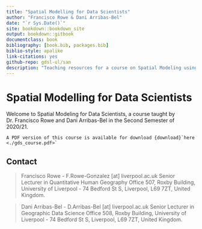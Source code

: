 ```yaml
--- 
title: "Spatial Modelling for Data Scientists"
author: "Francisco Rowe & Dani Arribas-Bel"
date: "`r Sys.Date()`"
site: bookdown::bookdown_site
output: bookdown::gitbook
documentclass: book
bibliography: [book.bib, packages.bib]
biblio-style: apalike
link-citations: yes
github-repo: gdsl-ul/san
description: "Teaching resources for a course on Spatial Modeling using R."
---
```


# Spatial Modelling for Data Scientists

Welcome to Spatial Modeling for Data Scientists, a course taught by Dr. Francisco Rowe and Dani Arribas-Bel in the Second Semester of 2020/21.

```note
A PDF version of this course is available for download {download}`here <./gds_course.pdf>`
```

## Contact

> Francisco Rowe - F.Rowe-Gonzalez [at] liverpool.ac.uk
Senior Lecturer in Quantitative Human Geography
Office 507, Roxby Building,
University of Liverpool - 74 Bedford St S,
Liverpool, L69 7ZT,
United Kingdom.

> Dani Arribas-Bel - D.Arribas-Bel [at] liverpool.ac.uk
Senior Lecturer in Geographic Data Science
Office 508, Roxby Building,
University of Liverpool - 74 Bedford St S,
Liverpool, L69 7ZT,
United Kingdom.
